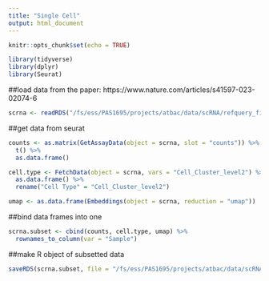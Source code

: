 ```yaml
---
title: "Single Cell"
output: html_document
---
```


```r
knitr::opts_chunk$set(echo = TRUE)

library(tidyverse)
library(dplyr)
library(Seurat)
```

##load data from the paper: https://www.nature.com/articles/s41597-023-02074-6
```r
scrna <- readRDS("/fs/ess/PAS1695/projects/atbac/data/scRNA/refquery_final.rds")
```

##get data from seurat
```r
counts <- as.matrix(GetAssayData(object = scrna, slot = "counts")) %>%
  t() %>%
  as.data.frame()

cell.type <- FetchData(object = scrna, vars = "Cell_Cluster_level2") %>%
  as.data.frame() %>%
  rename("Cell Type" = "Cell_Cluster_level2")

umap <- as.data.frame(Embeddings(object = scrna, reduction = "umap")) 
```

##bind data frames into one
```r
scrna.subset <- cbind(counts, cell.type, umap) %>%
  rownames_to_column(var = "Sample")
```

##make R object of subsetted data
```r
saveRDS(scrna.subset, file = "/fs/ess/PAS1695/projects/atbac/data/scRNA/scrna-seurat-subset.RDS")
```

